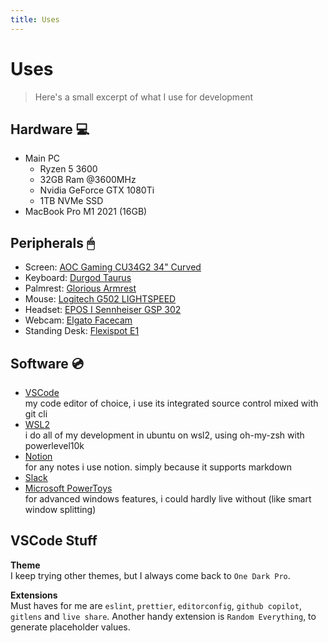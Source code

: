 ```yaml
---
title: Uses
---
```


# Uses

> Here's a small excerpt of what I use for development

## Hardware 💻

- Main PC
  - Ryzen 5 3600
  - 32GB Ram @3600MHz
  - Nvidia GeForce GTX 1080Ti
  - 1TB NVMe SSD
- MacBook Pro M1 2021 (16GB)

## Peripherals 🖱

- Screen: [AOC Gaming CU34G2 34" Curved](https://www.amazon.de/AOC-Gaming-CU34G3S-3440x1440-DisplayPort/dp/B0968GVK6K)
- Keyboard: [Durgod Taurus](https://www.amazon.de/gp/product/B088F1CYT3)
- Palmrest: [Glorious Armrest](https://www.amazon.de/gp/product/B0191YRL6Q)
- Mouse: [Logitech G502 LIGHTSPEED](https://www.amazon.de/gp/product/B07QNYCLBJ)
- Headset: [EPOS I Sennheiser GSP 302](https://www.amazon.de/gp/product/B075ZYC92F)
- Webcam: [Elgato Facecam](https://www.amazon.de/gp/product/B0973DV11T)
- Standing Desk: [Flexispot E1](https://www.amazon.de/gp/product/B07HFZLYNH/)

## Software 💿

- [VSCode](https://code.visualstudio.com/)  
  my code editor of choice, i use its integrated source control mixed with git cli
- [WSL2](https://docs.microsoft.com/en-us/windows/wsl/install-win10)  
  i do all of my development in ubuntu on wsl2, using oh-my-zsh with powerlevel10k
- [Notion](https://www.notion.so/)  
  for any notes i use notion. simply because it supports markdown
- [Slack](https://slack.com/)
- [Microsoft PowerToys](https://docs.microsoft.com/en-us/windows/powertoys/)  
  for advanced windows features, i could hardly live without (like smart window splitting)

## VSCode Stuff

**Theme**  
I keep trying other themes, but I always come back to `One Dark Pro`.

**Extensions**  
Must haves for me are `eslint`, `prettier`, `editorconfig`, `github copilot`, `gitlens` and `live share`.
Another handy extension is `Random Everything`, to generate placeholder values.
